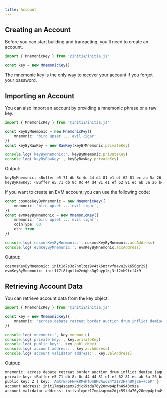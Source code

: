 ```yaml
---
title: Account
---
```


## Creating an Account

Before you can start building and transacting, you'll need to create an account. 

```ts InitiaJS
import { MnemonicKey } from '@initia/initia.js'

const key = new MnemonicKey()
```

<Warning>The mnemonic key is the only way to recover your account if you forget your password.</Warning>

## Importing an Account

You can also import an account by providing a mnemonic phrase or a raw key.

```ts InitiaJS
import { MnemonicKey } from '@initia/initia.js'

const keyByMnemonic = new MnemonicKey({
    mnemonic: 'bird upset ... evil cigar'
})
const keyByRawKey = new RawKey(keyByMnemonic.privateKey)

console.log('keyByMnemonic:', keyByMnemonic.privateKey)
console.log('keyByRawKey:', keyByRawKey.privateKey)
```

Output:

```bash
keyByMnemonic: <Buffer e5 71 db 8c 0c 44 d4 81 e1 ef 62 81 ec ab 5a 26 b4 35 db fb 6b ec b6 51 43 8e d8 c9 ef e0 40 c1>
keyByRawKey: <Buffer e5 71 db 8c 0c 44 d4 81 e1 ef 62 81 ec ab 5a 26 b4 35 db fb 6b ec b6 51 43 8e d8 c9 ef e0 40 c1>
```

If you want to create an EVM account, you can use the following code:

```ts InitiaJS
const cosmosKeyByMnemonic = new MnemonicKey({
    mnemonic: 'bird upset ... evil cigar',
})
const evmKeyByMnemonic = new MnemonicKey({
    mnemonic: 'bird upset ... evil cigar',
    coinType: 60,
    eth: true
})

console.log('cosmosKeyByMnemonic:', cosmosKeyByMnemonic.accAddress)
console.log('evmKeyByMnemonic:', evmKeyByMnemonic.accAddress)
```

Output:

```bash
cosmosKeyByMnemonic: init1d7s3q7nmlzqz9v4tk6ntrvfmavu2vk656gr29j
evmKeyByMnemonic: init1f7t8tqnltm2n0ghs3g9uyplkj3rf2mh9tcf4r9
```

## Retrieving Account Data

You can retrieve account data from the key object.

```ts InitiaJS
import { MnemonicKey } from '@initia/initia.js'

const key = new MnemonicKey({
    mnemonic: 'across debate retreat border auction drum inflict demise jaguar fine dizzy absorb general include brush wet exclude host reward post angle shield mouse model',
})

console.log('mnemonic:', key.mnemonic)
console.log('private key:', key.privateKey)
console.log('public key:', key.publicKey)
console.log('account address:', key.accAddress)
console.log('account validator address:', key.valAddress)
```

Output:

```bash
mnemonic: across debate retreat border auction drum inflict demise jaguar fine dizzy absorb general include brush wet exclude host reward post angle shield mouse model
private key: <Buffer e5 71 db 8c 0c 44 d4 81 e1 ef 62 81 ec ab 5a 26 b4 35 db fb 6b ec b6 51 43 8e d8 c9 ef e0 40 c1>
public key: Z { key: 'AmXrEF5FHNkRMehfDmBM3AwqZ4Y21r2H+hUMjS6++CSP' }
account address: init17mq4sqemx2djc59tda76y20nwp4pfn4943x9ze
account validator address: initvaloper17mq4sqemx2djc59tda76y20nwp4pfn49p5luvf
```